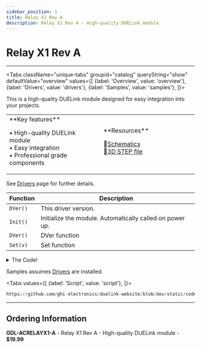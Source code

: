 ```yaml
---
sidebar_position: 1
title: Relay X1 Rev A
description: Relay X1 Rev A - High-quality DUELink module
---
```



# Relay X1 Rev A

<ProductImageSelector 
  partNumber="acrelayx1-a"
  productName="Relay X1 Rev A"
/>

---

<Tabs className="unique-tabs" groupid="catalog" queryString="show" defaultValue="overview"
  values={[
    {label: 'Overview', value: 'overview'},
    {label: 'Drivers', value: 'drivers'},
    {label: 'Samples', value: 'samples'},
  ]}>

<TabItem value="overview">

This is a high-quality DUELink module designed for easy integration into your projects.

<table><td width='50%'>
**Key features**

• High-quality DUELink module<br/>
• Easy integration<br/>
• Professional grade components<br/>

</td><td width='50%'>
**Resources**
 
📄[Schematics](/sch/acrelayx1-a.pdf)<br/>
🔩[3D STEP file](/3d/acrelayx1-a.step)<br/>

</td></table>

</TabItem>

<TabItem value="drivers">

See [Drivers](../../engine/drivers) page for further details.

| Function | Description |
| --- | --- |
| `DVer()` | This driver version. |
| `Init()` | Initialize the module. Automatically called on power up. |
| `DVer()` | DVer function |
| `Set(v)` | Set function |

<details>
  <summary>The Code!</summary>

```py reference title="Relay X1 Rev A Driver"
https://github.com/ghi-electronics/duelink-website/blob/dev/static/code/drivers/actuator/relay-x1.due
```

</details>

</TabItem>

<TabItem value="samples">

Samples assumes [Drivers](../../engine/drivers) are installed.

<Tabs
  values={[
    {label: 'Script', value: 'script'},
  ]}>

<TabItem value="script">

```py reference title="Script Sample"
https://github.com/ghi-electronics/duelink-website/blob/dev/static/code/samples/script/actuator/relay-x1.txt
```
</TabItem>

</Tabs>

</TabItem>

</Tabs>

---

## Ordering Information

**GDL-ACRELAYX1-A** - Relay X1 Rev A - High-quality DUELink module - **$19.99**
